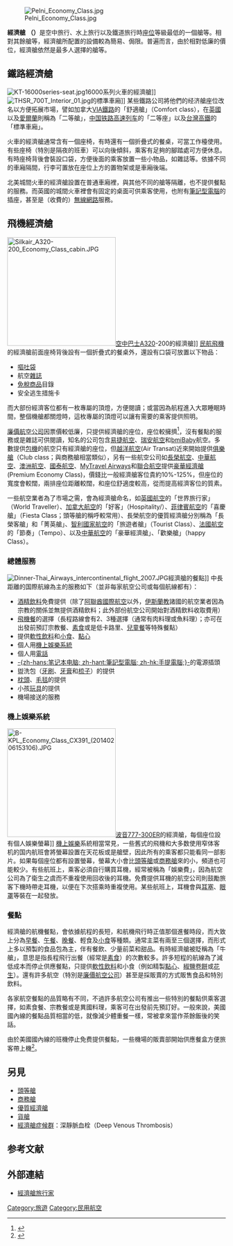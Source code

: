 {{noteTA
|1=zh-tw:豪華經濟艙;zh-cn:优质经济舱;
|2=zh-tw:阿聯酋航空;zh-cn:阿聯酋國際航空;
}}
[[File:Pelni_Economy_Class.jpg|thumb]]

'''經濟艙''' '''（{{lang-en|Economy Class}}）'''是空中旅行、水上旅行以及鐵道旅行時[[座位|座位]]等級最低的一個艙等。相對其餘艙等，經濟艙所配置的設備較為簡易、侷限。普遍而言，由於相對低廉的價位，經濟艙依然是最多人選擇的艙等。

== 鐵路經濟艙 ==
[[File:KT-16000series-seat.jpg|thumb]]16000系列火車的經濟艙]]
[[File:THSR_700T_Interior_01.jpg|right]]的標準車廂]]
某些鐵路公司將他們的经济艙座位改名以方便拓展市場，譬如加拿大[[VIA鐵路|VIA鐵路]]的「舒適艙」（Comfort class），在[[英國|英國]]以及[[愛爾蘭|愛爾蘭]]則稱為「二等艙」，[[中国铁路高速列车|中国铁路高速列车]]的「二等座」以及[[台灣高鐵|台灣高鐵]]的「標準車廂」。

火車的經濟艙通常含有一個座椅，有時還有一個折疊式的餐桌，可當工作檯使用。有些座椅（特別是隔夜的班車）可以向後傾斜，乘客有足夠的腳踏處可方便休息。有時座椅背後會裝設口袋，方便後面的乘客放置一些小物品，如雜誌等。依據不同的車廂隔間，行李可置放在座位上方的置物架或是車廂後端。

北美城間火車的經濟艙設置在普通車廂裡，與其他不同的艙等隔離，也不提供餐點的服務。而英國的城間火車裡會有固定的桌面可供乘客使用，也附有[[筆記型電腦|筆記型電腦]]的插座，甚至是（收費的）[[無線網路|無線網路]]服務。

== 飛機經濟艙 ==
[[File:Silkair_A320-200_Economy_Class_cabin.JPG|250px]][[空中巴士A320|空中巴士A320]]-200的經濟艙]]
[[民航飛機|民航飛機]]的經濟艙前面座椅背後設有一個折疊式的餐桌外，還設有口袋可放置以下物品：
* [[嘔吐袋|嘔吐袋]]
* 航空[[雜誌|雜誌]]
* [[免稅商品|免稅商品]]目錄
* 安全逃生措施卡
而大部份經濟客位都有一枚專屬的頂燈，方便閱讀；或當因為航程進入大眾睡眠時間，整個機艙都關燈時，這枚專屬的頂燈可以讓有需要的乘客提供照明。

[[廉價航空公司|廉價航空公司]]因票價較低廉，只提供經濟艙的座位，座位較擁擠<ref>{{cite news|title=经济舱 首排靠过道位最舒适（针对相关说法，资深飞行员认为，这个位置空间较大，既安静又平稳）|url=http://paper.oeeee.com/nis/201307/04/74825.html|date=2013-07-04|work=[[南方都市报|南方都市报]]|language=zh-cn|access-date=2013-07-04|archive-url=https://web.archive.org/web/20150410123622/http://paper.oeeee.com/nis/201307/04/74825.html|archive-date=2015-04-10|dead-url=yes}}</ref>，沒有餐點的服務或是雜誌可供閱讀，知名的公司包含[[易捷航空|易捷航空]]、[[瑞安航空公司|瑞安航空]]和[[bmiBaby|bmiBaby]]航空。多數提供[[包機|包機]]的航空只有經濟艙的座位，但[[越洋航空|越洋航空]](Air Transat)近來開始提供[[俱樂艙|俱樂艙]]（Club class；與商務艙相當類似），另有一些航空公司如[[長榮航空|長榮航空]]、[[中華航空|中華航空]]、[[澳洲航空|澳洲航空]]、[[國泰航空|國泰航空]]、[[MyTravel_Airways|MyTravel Airways]]和[[聯合航空|聯合航空]]提供[[豪華經濟艙|豪華經濟艙]](Premium Economy Class)，價錢比一般經濟艙客位貴約10%-125%，但座位的寬度會較闊，兩排座位距離較闊，和座位舒適度較高，從而提高經濟客位的質素。

一些航空業者為了市場之需，會為經濟艙命名，如[[英國航空|英國航空]]的「世界旅行家」（World Traveller）、[[加拿大航空|加拿大航空]]的「好客」（Hospitality/{{lang|fr|Hospitalité}}）、[[菲律賓航空|菲律賓航空]]的「喜慶艙」（Fiesta Class；頭等艙的稱呼較常用）、長榮航空的優質經濟艙分別稱為「長榮客艙」和「菁英艙」、[[智利國家航空|智利國家航空]]的「旅遊者艙」（Tourist Class）、[[法國航空|法國航空]]的「節奏」（Tempo）、以及[[中華航空|中華航空]]的「豪華經濟艙」、「歡樂艙」（happy Class）。

=== 總體服務 ===
[[File:Dinner-Thai_Airways_intercontinental_flight_2007.JPG|right]]經濟艙的餐點]]
中長距離的国際航線為主的服務如下（並非每家航空公司或每個航線都有）：
* [[酒精飲料|酒精飲料]]免費提供（除了[[阿聯酋國際航空|阿聯酋國際航空]]以外，[[伊斯蘭教|伊斯蘭教]]諸國的航空業者因為宗教的關係並無提供酒精飲料；此外部份航空公司開始對酒精飲料收取費用）
* [[飛機餐|飛機餐]]的選擇（長程路線會有2、3種選擇（通常有肉料理或魚料理）；亦可在出發前預訂宗教餐、[[素食|素食]]或是低卡路里、[[兒童餐|兒童餐]]等特殊餐點）
* 提供[[軟性飲料|軟性飲料]]和[[小食|小食]]、[[點心|點心]]
* 個人用[[机上娱乐|機上娛樂系統]]
* 個人用[[電話|電話]]
* [[筆記型電腦|-{zh-hans:笔记本电脑; zh-hant:筆記型電腦; zh-hk:手提電腦;}-]]的電源插頭
* 盥洗包（[[牙刷|牙刷]]、[[牙膏|牙膏]]和[[梳子|梳子]]）的提供
* [[枕頭|枕頭]]、[[毛毯|毛毯]]的提供
* 小孩[[玩具|玩具]]的提供
* 機場接送的服務

===機上娛樂系統===
[[File:B-KPL_Economy_Class_CX391_(20140206153106).JPG|250px]][[波音777|波音777-300ER]]的經濟艙，每個座位設有個人娛樂螢幕]]
[[機上娛樂|機上娛樂]]系統相當常見，一些舊式的飛機和大多数使用窄体客机的国内航班會將螢幕設置在天花板或是艙壁，因此所有的乘客都只能看同一部影片。如果每個座位都有設置螢幕，螢幕大小會比[[頭等艙|頭等艙]]或[[商務艙|商務艙]]來的小，頻道也可能較少。有些航班上，乘客必須自行購買耳機，經常被稱為「娛樂費」，因為航空公司為了衛生之虞而不重複使用回收後的耳機。免費提供耳機的航空公司則鼓勵旅客下機時帶走耳機，以便在下次搭乘時重複使用。某些航班上，耳機會與[[耳塞|耳塞]]、[[眼罩|眼罩]]等裝在一起發放。

===餐點===
{{main|飛機餐}}
經濟艙的航機餐點，會依據航程的長短，和航機飛行時正值那個進餐時段，而大致上分為[[早餐|早餐]]、[[午餐|午餐]]、[[晚餐|晚餐]]、輕食及[[小食|小食]]等種類。通常主菜有兩至三個選擇，而形式上多以預製的食品包為主，伴有餐飲、少量前菜和甜品。有時經濟艙被貶稱為「牛艙」，意思是指長程飛行出餐（經常是[[素食|素食]]）的次數較多。許多短程的航線為了減低成本而停止供應餐點，只提供[[軟性飲料|軟性飲料]]和小食（例如精製[[點心|點心]]、[[椒鹽卷餅|椒鹽卷餅]]或[[花生|花生]]）。還有許多航空（特別是[[廉價航空公司|廉價航空公司]]）甚至是採販賣的方式販售食品和特別飲料。

各家航空餐點的品質略有不同，不過許多航空公司有推出一些特別的餐點供乘客選擇，如素食餐、宗教餐或是異國料理，乘客可在出發前先預訂好。一般來說，美國國內線的餐點品質相當的低，就像減少體重餐一樣，常被拿來當作茶餘飯後的笑話。

由於美國國內線的班機停止免费提供餐點，一些機場的販賣部開始供應餐盒方便旅客帶上機<ref>{{Cite web |url=http://findarticles.com/p/articles/mi_hb3402/is_200202/ai_n8151094 |title=存档副本 |accessdate=2007-12-16 |archive-date=2009-02-11 |archive-url=https://web.archive.org/web/20090211050200/http://findarticles.com/p/articles/mi_hb3402/is_200202/ai_n8151094 |dead-url=no }}</ref>。

==另見==
* [[頭等艙_(航空)|頭等艙]]
* [[商務艙|商務艙]]
* [[優質經濟艙|優質經濟艙]]
* [[貨艙|貨艙]]
* [[經濟艙症候群|經濟艙症候群]]：深靜脈血栓（Deep Venous Thrombosis）

==参考文献==
{{refs}}

==外部連結==
* [https://web.archive.org/web/20071222141123/http://www.theeconomytraveler.com/ 經濟艙旅行家]

{{商業空中旅行}}

[[Category:旅遊|Category:旅遊]]
[[Category:民用航空|Category:民用航空]]